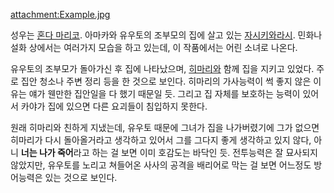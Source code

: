 attachment:Example.jpg

성우는 [[혼다 마리코]]. 아마카와 유우토의 조부모의 집에 살고 있는 [[자시키와라시]]. 민화나 설화 상에서는 여러가지 모습을 하고 있는데, 이 작품에서는 어린 소녀로 나온다.

유우토의 조부모가 돌아가신 후 집에 나타났으며, [[히마리]]와 함께 집을 지키고 있었다. 주로 집안 청소나 주변 정리 등을 한 것으로 보인다. 히마리의 가사능력이 썩 좋지 않은 이유는 얘가 웬만한 집안일을 다 했기 때문일 듯. 그리고 집 자체를 보호하는 능력이 있어서 카야가 집에 있으면 다른 요괴들이 침입하지 못한다. 

원래 히마리와 친하게 지냈는데, 유우토 때문에 그녀가 집을 나가버렸기에 그가 없으면 히마리가 다시 돌아올거라고 생각하고 있어서 그를 그다지 좋게 생각하고 있지 않다, 아니 '''너는 나가 죽어'''라고 하는 걸 보면 이미 호감도는 바닥인 듯. 전투능력은 잘 묘사되지 않았지만, 유우토를 노리고 쳐들어온 사사의 공격을 배리어로 막는 걸 보면 어느정도 방어능력은 있는 것으로 보인다.


